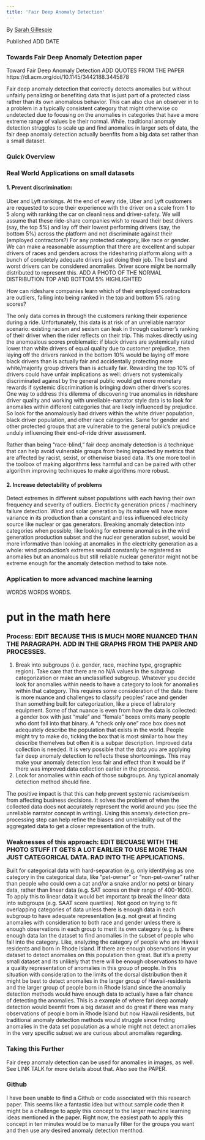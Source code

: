 ```yaml
---
title: 'Fair Deep Anomaly Detection'
---
```

By [Sarah Gillespie](https://www.linkedin.com/in/sarahg4567/)
 
Published ADD DATE


### Towards Fair Deep Anomaly Detection paper

Toward Fair Deep Anomaly Detection
ADD QUOTES FROM THE PAPER https://dl.acm.org/doi/10.1145/3442188.3445878

Fair deep anomaly detection that correctly detects anomalies but without unfairly penalizing or benefiting data that is just part of a protected class rather than its own anomalous behavior. This can also clue an observer in to a problem in a typically consistent category that might otherwise co undetected due to focusing on the anomalies in categories that have a more extreme range of values be their normal. While. traditional anomaly detection struggles to scale up and find anomalies in larger sets of data, the fair deep anomaly detection actually beenfits from a big data set rather than a small dataset.

### Quick Overview
### Real World Applications on small datasets
#### 1. Prevent discrimination:
Uber and Lyft rankings.
At the end of every ride, Uber and Lyft customers are requested to score their experience with the driver on a scale from 1 to 5 along with ranking the car on cleanliness and driver-safety. We will assume that these ride-share companies wish to reward their best drivers (say, the top 5%) and lay off their lowest performing drivers (say, the bottom 5%) across the platform and not discriminate against their (employed contractors?) For any protected category, like race or gender. We can make a reasonable assumption that there are excellent and subpar drivers of races and genders across the ridesharing platform along with a bunch of completely adequate drivers just doing their job. The best and worst drivers can be considered anomalies. Driver score might be normally distributed to represent this. ADD A PHOTO OF THE NORMAL DISTRIBUTION TOP AND BOTTOM 5% HIGHLIGHTED

How can rideshare companies learn which of their employed contractors are outliers, falling into being ranked in the top and bottom 5% rating scores? 

The only data comes in through the customers ranking their experience during a ride. Unfortunately, this data is at risk of an unreliable narrator scenario: existing racism and sexism can leak in through customer’s ranking of their driver when the rider reflects on their trip. This makes directly using the anomoalous scores problematic: if black drivers are systemically rated lower than white drivers of equal quality due to customer prejudice, then laying off the drivers ranked in the bottom 10% would be laying off more black drivers than is actually fair and accidentally protecting more white/majority group drivers than is actually fair. Rewarding the top 10% of drivers could have unfair implications as well: drivers not systemically discriminated against by the general public would get more monetary rewards if systemic discrimination is bringing down other driver’s scores.  One way to address this dilemma of discovering true anomalies in rideshare driver quality and working with unreliable-narrator style data is to look for anomalies within different categories that are likely influenced by prejudice. So look for the anomalously bad drivers within the white driver population, black driver population, and other race categories. Same for gender and other protected groups that are vulnerable to the general public’s prejudice unduly influencing their end-of-ride driver assessment.

Rather than being “race-blind,” fair deep anomaly detection is a technique that can help avoid vulnerable groups from being impacted by metrics that are affected by racist, sexist, or otherwise biased data. It's one more tool in the toolbox of making algorithms less harmful and can be paired with other algorithm improving techniques to make algorithms more robust.

#### 2. Increase detectability of problems
Detect extremes in different subset populations with each having their own frequency and severity of outliers.
Electricity generation prices / machinery failure detection.
Wind and solar generation by its nature will have more variance in its production than a constant and less influenced electricity source like nuclear or gas generators. Breaking anomaly detection into categories when possible,  like looking for extreme anomalies in the wind generation production subset and the nuclear generation subset, would be more informative than looking at anomalies in the electricity generation as a whole: wind production’s extremes would constantly be registered as anomalies but an anomalous but still reliable nuclear generator might not be extreme enough for the anomaly detection method to take note.

### Application to more advanced machine learning
WORDS WORDS WORDS.

# put in the math here

### Process: EDIT BECAUSE THIS IS MUCH MORE NUANCED THAN THE PARAGRAPH. ADD IN THE GRAPHS FROM THE PAPER AND PROCESSES.
1. Break into subgroups (i.e. gender, race, machine type, grographic region). Take care that there are no N/A values in the subgroup categorization or make an unclassified subgroup. Whatever you decide look for anomalies within needs to have a category to look for anomalies within that category. This requires some consideration of the data: there is more nuance and challenges to classify peoples' race and gender than something built for categorization, like a piece of labratory equipment. Some of that nuance is even from how the data is collected: a gender box with just "male" and "female" boxes omits many people who dont fall into that binary. A "check only one" race box does not adequately describe the population that exists in the world. People might try to make do, ticking the box that is most similar to how they describe themelves but often it is a subpar description. Improved data collection is needed. It is very possible that the data you are applying fair deep anomaly detection to reflects these shortcomings. This may make your anomaly detection less fair and effect than it would be if there was improved data collection earlier in the process.
2. Look for anomalies within each of those subgroups. Any typical anomaly detection method should fine.


The positive impact is that this can help prevent systemic racism/sexism from affecting business decisions. It solves the problem of when the collected data does not accurately represent the world around you (see the unreliable narrator concept in writing). Using this anomaly detection pre-processing step can help refine the biases and unreliability out of the aggregated data to get a closer representation of the truth.

### Weaknesses of this approach: EDIT BECUASE WITH THE PHOTO STUFF IT GETS A LOT EARLIER TO USE MORE THAN JUST CATEGORICAL DATA. RAD INTO THE APPLICATIONS.
Built for categorical data with hard-separation (e.g. only identifying as one category in the categorical data, like “pet-owner” or “non-pet-owner” rather than people who could own a cat and/or a snake and/or no pets) or binary data, rather than linear data (e.g. SAT scores on their range of 400-1600). To apply this to linear data it would bet important tp break the linear data into subgroups (e.g. SAAT score quartiles). Not good on trying to fit overlapping categories of data unless there is enough data in each subgroup to have adequate representation (e.g. not great at finding anomalies with consideration to both race and gender unless there is enough observations in each group to merit its own category (e.g. is there enough data Ian the dataset to find anomalies in the subset of people who fall into the category. Like, analyzing the category of people who are Hawaii residents and born in Rhode Island. If there are enough observations in your dataset to detect anomalies on this population then great. But it’s a pretty small dataset and its unlikely that there will be enough observations to have a quality representation of anomalies in this group of people. In this situation with consideration to the limits of the dorsal distribution then it might be best to detect anomalies in the larger group of Hawaii-residents and the larger group of people born in Rhode Island since the anomaliy detection methods would have enough data to actually have a fair chance of detecting the anomalies. This is a example of where fari deep aomaly detection would beenfit from a big dataset and do great if there was many observations of people born in Rhode Island but now Hawaii residents, but traditional anomaly detection methods would struggle since fnding anomalies in the data set population as a whole might not detect anomalies in the very specific subset we are curious about anomalies regarding.


### Taking this Further
Fair deep anomaly detection can be used for anomalies in images, as well. See LINK TALK for more details about that. Also see the PAPER.


### Github

I have been unable to find a Github or code associated with this research paper. This seems like a fantastic idea but without sample code then it might be a challenge to apply this concept to the larger machine learning ideas mentioned in the paper. Right now, the easiest path to apply this concept in ten minutes would be to manually filter for the groups you want and then use any desired anomaly detection menthod.

